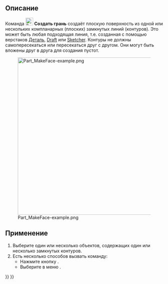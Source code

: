 <languages/>

{{Docnav/ru
|[[Part_Chamfer/ru|Фаска]]
|[[Part_RuledSurface/ru|Линейчатая поверхность]]
|[[Part_Workbench/ru|Верстак Part]]
|IconL=Part_Chamfer.svg
|IconR=Part_RuledSurface.svg
|IconC=Workbench_Part.svg
}}

{{GuiCommand/ru
|Name=Part_MakeFace
|Name/ru=Создать грань из ломанных
|MenuLocation=Деталь → Создать грань из ломанных
|Workbenches=[[Part_Workbench/ru|Part(Деталь)]]
|Version=0.19
|SeeAlso=[[Part_RuledSurface/ru|Линейчатая поверхность]]
}}

<span id="Description"></span>
==Описание==

Команда [[Image:Part_MakeFace.svg|24px]] '''Создать грань''' создаёт плоскую поверхность из одной или нескольких компланарных (плоских) замкнутых линий (контуров). Это может быть любая подходящая линия, т.е. созданная с помощью верстаков [[Part_Workbench/ru|Деталь]], [[Draft_Workbench/ru|Draft]] или [[Sketcher_Workbench/ru|Sketcher]]. Контуры не должны самопересекаться или пересекаться друг с другом. Они могут быть вложены друг в друга для создания пустот.

[[Image:Part_MakeFace-example.png|500px]]

{{Caption|Плоскости, созданные из разных наборов линий}}

<span id="Usage"></span>
== Применение ==

# Выберите один или несколько объектов, содержащих один или несколько замкнутых контуров.
# Есть несколько способов вызвать команду:
#* Нажмите кнопку {{Button|[[Image:Part_MakeFace.svg|16px]] [[Part_MakeFace/ru|Создать грань из ломанных]]}}.
#* Выберите в меню {{MenuCommand|Деталь → [[Image:Part_MakeFace.svg|16px]] Создать грань из ломанных}}.


{{Docnav/ru
|[[Part_Chamfer/ru|Фаска]]
|[[Part_RuledSurface/ru|Создать линейчатую ​​поверхность]]
|[[Part_Workbench/ru|Верстак Part]]
|IconL=Part_Chamfer.svg
|IconR=Part_RuledSurface.svg
|IconC=Workbench_Part.svg
}}

{{Part Tools navi{{#translation:}}}}
{{Userdocnavi{{#translation:}}}}
